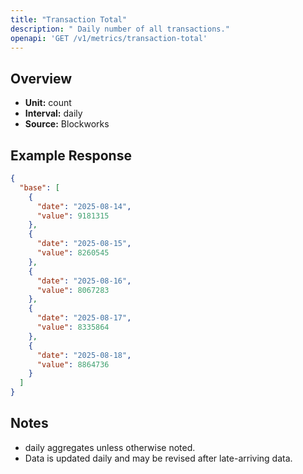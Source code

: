 ```yaml
---
title: "Transaction Total"
description: " Daily number of all transactions."
openapi: 'GET /v1/metrics/transaction-total'
---
```


## Overview

- **Unit:** count
- **Interval:** daily
- **Source:** Blockworks

## Example Response

```json
{
  "base": [
    {
      "date": "2025-08-14",
      "value": 9181315
    },
    {
      "date": "2025-08-15",
      "value": 8260545
    },
    {
      "date": "2025-08-16",
      "value": 8067283
    },
    {
      "date": "2025-08-17",
      "value": 8335864
    },
    {
      "date": "2025-08-18",
      "value": 8864736
    }
  ]
}
```

## Notes
- daily aggregates unless otherwise noted.
- Data is updated daily and may be revised after late-arriving data.
